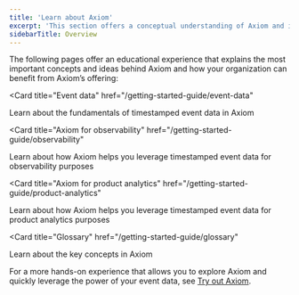 ```yaml
---
title: 'Learn about Axiom'
excerpt: 'This section offers a conceptual understanding of Axiom and its offering.'
sidebarTitle: Overview
---
```


The following pages offer an educational experience that explains the most important concepts and ideas behind Axiom and how your organization can benefit from Axiom’s offering:

<Card
  title="Event data"
  href="/getting-started-guide/event-data"
>
Learn about the fundamentals of timestamped event data in Axiom
</Card>

<Card
  title="Axiom for observability"
  href="/getting-started-guide/observability"
>
Learn about how Axiom helps you leverage timestamped event data for observability purposes
</Card>

<Card
  title="Axiom for product analytics"
  href="/getting-started-guide/product-analytics"
>
Learn about how Axiom helps you leverage timestamped event data for product analytics purposes
</Card>

<Card
  title="Glossary"
  href="/getting-started-guide/glossary"
>
Learn about the key concepts in Axiom
</Card>

For a more hands-on experience that allows you to explore Axiom and quickly leverage the power of your event data, see [Try out Axiom](/getting-started-guide/try-out-axiom).